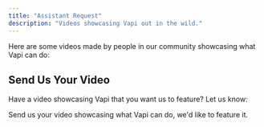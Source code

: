 ```yaml
---
title: "Assistant Request"
description: "Videos showcasing Vapi out in the wild."
---
```


Here are some videos made by people in our community showcasing what Vapi can do:

<div class="video-grid"></div>

## Send Us Your Video

Have a video showcasing Vapi that you want us to feature? Let us know:

<CardGroup cols={2}>
  <Card
    title="Send Us Your Video"
    icon="video-arrow-up-right"
    iconType="solid"
    href="https://tally.so/r/3yD9Wx"
  >
    Send us your video showcasing what Vapi can do, we'd like to feature it.
  </Card>
</CardGroup>
